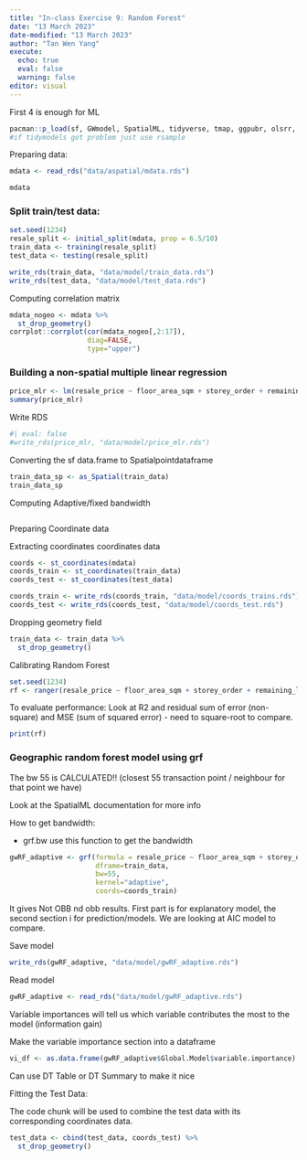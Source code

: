 ```yaml
---
title: "In-class Exercise 9: Random Forest"
date: "13 March 2023"
date-modified: "13 March 2023"
author: "Tan Wen Yang"
execute: 
  echo: true
  eval: false
  warning: false
editor: visual
---
```


First 4 is enough for ML

```r
pacman::p_load(sf, GWmodel, SpatialML, tidyverse, tmap, ggpubr, olsrr, tidymodels)
#if tidymodels got problem just use rsample
```

Preparing data:

```r
mdata <- read_rds("data/aspatial/mdata.rds")
```

```r
mdata
```

### Split train/test data:

```r
set.seed(1234)
resale_split <- initial_split(mdata, prop = 6.5/10)
train_data <- training(resale_split)
test_data <- testing(resale_split)
```

```r
write_rds(train_data, "data/model/train_data.rds")
write_rds(test_data, "data/model/test_data.rds")
```

Computing correlation matrix

```r
mdata_nogeo <- mdata %>%
  st_drop_geometry()
corrplot::corrplot(cor(mdata_nogeo[,2:17]), 
                   diag=FALSE,
                   type="upper")
```

### Building a non-spatial multiple linear regression

```r
price_mlr <- lm(resale_price ~ floor_area_sqm + storey_order + remaining_lease_mths + PROX_CBD + PROX_ELDERLYCARE + PROX_HAWKER + PROX_MRT + PROX_PARK + PROX_MALL + PROX_SUPERMARKET + WITHIN_350M_KINDERGARTEN + WITHIN_350M_CHILDCARE + WITHIN_350M_BUS + WITHIN_1KM_PRISCH, data=train_data)
summary(price_mlr)
```

Write RDS

```r
#| eval: false
#write_rds(price_mlr, "data/model/price_mlr.rds")
```

Converting the sf data.frame to Spatialpointdataframe

```r
train_data_sp <- as_Spatial(train_data)
train_data_sp
```

Computing Adaptive/fixed bandwidth

```r
```

Preparing Coordinate data

Extracting coordinates coordinates data

```r
coords <- st_coordinates(mdata)
coords_train <- st_coordinates(train_data)
coords_test <- st_coordinates(test_data)
```

```r
coords_train <- write_rds(coords_train, "data/model/coords_trains.rds")
coords_test <- write_rds(coords_test, "data/model/coords_test.rds")
```

Dropping geometry field

```r
train_data <- train_data %>%
  st_drop_geometry()
```

Calibrating Random Forest

```r
set.seed(1234)
rf <- ranger(resale_price ~ floor_area_sqm + storey_order + remaining_lease_mths + PROX_CBD + PROX_ELDERLYCARE + PROX_HAWKER + PROX_MRT + PROX_PARK + PROX_MALL + PROX_SUPERMARKET + WITHIN_350M_KINDERGARTEN + WITHIN_350M_CHILDCARE + WITHIN_350M_BUS + WITHIN_1KM_PRISCH, data=train_data)
```

To evaluate performance: Look at R2 and residual sum of error (non-square) and MSE (sum of squared error) - need to square-root to compare.

```r
print(rf)
```

### Geographic random forest model using grf

The bw 55 is CALCULATED!! (closest 55 transaction point / neighbour for that point we have)

Look at the SpatialML documentation for more info

How to get bandwidth:

-   grf.bw use this function to get the bandwidth

```r
gwRF_adaptive <- grf(formula = resale_price ~ floor_area_sqm + storey_order + remaining_lease_mths + PROX_CBD + PROX_ELDERLYCARE + PROX_HAWKER + PROX_MRT + PROX_PARK + PROX_MALL + PROX_SUPERMARKET + WITHIN_350M_KINDERGARTEN + WITHIN_350M_CHILDCARE + WITHIN_350M_BUS + WITHIN_1KM_PRISCH, 
                     dframe=train_data,
                     bw=55,
                     kernel="adaptive",
                     coords=coords_train)
```

It gives Not OBB nd obb results. First part is for explanatory model, the second section i for prediction/models. We are looking at AIC model to compare.

Save model

```r
write_rds(gwRF_adaptive, "data/model/gwRF_adaptive.rds")
```

Read model

```r
gwRF_adaptive <- read_rds("data/model/gwRF_adaptive.rds")
```

Variable importances will tell us which variable contributes the most to the model (information gain)

Make the variable importance section into a dataframe

```r
vi_df <- as.data.frame(gwRF_adaptive$Global.Model$variable.importance)
```

Can use DT Table or DT Summary to make it nice

Fitting the Test Data:

The code chunk will be used to combine the test data with its corresponding coordinates data.

```r
test_data <- cbind(test_data, coords_test) %>%
  st_drop_geometry()
```

